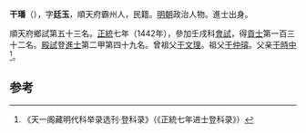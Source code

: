 '''干璠'''（{{bd|1419年||？}}），字'''廷玉'''，順天府霸州人，民籍。[[明朝|明朝]]政治人物。進士出身。

順天府鄉試第五十三名。[[正统_(年号)|正統]]七年（1442年），參加壬戌科[[會試|會試]]，得[[貢士|貢士]]第一百三十二名。[[殿試|殿試]]登[[進士|進士]]第二甲第四十九名。曾祖父[[干文理|干文理]]。祖父[[干仲璿|干仲璿]]。父亲[[干時中|干時中]]<ref>《天一阁藏明代科举录选刊·登科录》（《正統七年进士登科录》）</ref>。

==参考==
{{reflist}}
{{明朝人物小作品}}
{{正統七年壬戌科殿試金榜}}
